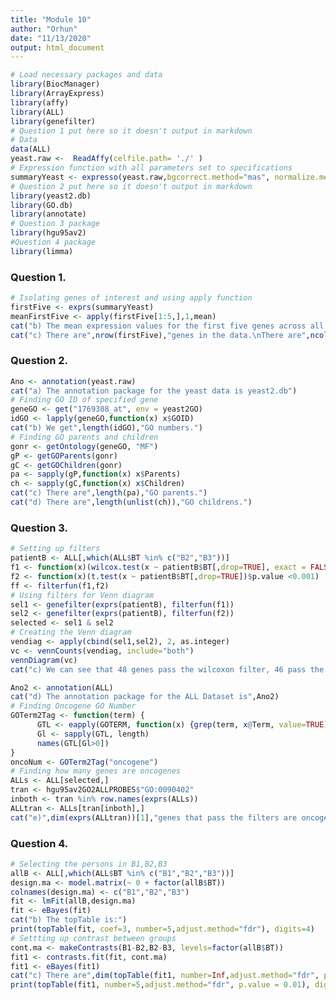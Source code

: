 ---
title: "Module 10"
author: "Orhun"
date: "11/13/2020"
output: html_document
---

```{r Setup, include=FALSE}
# Load necessary packages and data
library(BiocManager)
library(ArrayExpress)
library(affy)
library(ALL)
library(genefilter)
# Question 1 put here so it doesn't output in markdown
# Data
data(ALL) 
yeast.raw <-  ReadAffy(celfile.path= './' )
# Expression function with all parameters set to specifications
summaryYeast <- expresso(yeast.raw,bgcorrect.method="mas", normalize.method="quantiles",pmcorrect.method="pmonly", summary.method="medianpolish")
# Question 2 put here so it doesn't output in markdown
library(yeast2.db)
library(GO.db)
library(annotate)
# Question 3 package
library(hgu95av2)
#Question 4 package
library(limma)
```

### Question 1.
```{r Question 1, echo = FALSE, comment = NULL, warning = FALSE}
# Isolating genes of interest and using apply function
firstFive <- exprs(summaryYeast)
meanFirstFive <- apply(firstFive[1:5,],1,mean) 
cat("b) The mean expression values for the first five genes across all samples is:",meanFirstFive)
cat("c) There are",nrow(firstFive),"genes in the data.\nThere are",ncol(firstFive),"samples in the data.")
```

### Question 2.
```{r Question 2, echo = FALSE, comment = NULL, warning = FALSE}
Ano <- annotation(yeast.raw)
cat("a) The annotation package for the yeast data is yeast2.db")
# Finding GO ID of specified gene
geneGO <- get("1769308_at", env = yeast2GO)
idGO <- lapply(geneGO,function(x) x$GOID)
cat("b) We get",length(idGO),"GO numbers.")
# Finding GO parents and children
gonr <- getOntology(geneGO, "MF")
gP <- getGOParents(gonr)
gC <- getGOChildren(gonr) 
pa <- sapply(gP,function(x) x$Parents)    
ch <- sapply(gC,function(x) x$Children) 
cat("c) There are",length(pa),"GO parents.")
cat("d) There are",length(unlist(ch)),"GO childrens.")
```

### Question 3.
```{r Question 3, echo = FALSE, comment = NULL, warning = FALSE}
# Setting up filters
patientB <- ALL[,which(ALL$BT %in% c("B2","B3"))] 
f1 <- function(x)(wilcox.test(x ~ patientB$BT[,drop=TRUE], exact = FALSE)$p.value <0.001)
f2 <- function(x)(t.test(x ~ patientB$BT[,drop=TRUE])$p.value <0.001)
ff <- filterfun(f1,f2)
# Using filters for Venn diagram
sel1 <- genefilter(exprs(patientB), filterfun(f1))
sel2 <- genefilter(exprs(patientB), filterfun(f2))
selected <- sel1 & sel2
# Creating the Venn diagram
vendiag <- apply(cbind(sel1,sel2), 2, as.integer)
vc <- vennCounts(vendiag, include="both")      
vennDiagram(vc)
cat("c) We can see that 48 genes pass the wilcoxon filter, 46 pass the t-test filter and 297 genes pass both filters.")

Ano2 <- annotation(ALL)
cat("d) The annotation package for the ALL Dataset is",Ano2)
# Finding Oncogene GO Number
GOTerm2Tag <- function(term) {
      GTL <- eapply(GOTERM, function(x) {grep(term, x@Term, value=TRUE)})
      Gl <- sapply(GTL, length)
      names(GTL[Gl>0])
}
oncoNum <- GOTerm2Tag("oncogene")
# Finding how many genes are oncogenes
ALLs <- ALL[selected,]
tran <- hgu95av2GO2ALLPROBES$"GO:0090402"
inboth <- tran %in% row.names(exprs(ALLs))
ALLtran <- ALLs[tran[inboth],]
cat("e)",dim(exprs(ALLtran))[1],"genes that pass the filters are oncogenes.")
```

### Question 4.
```{r Question 4, echo = FALSE, comment = NULL, warning = FALSE}
# Selecting the persons in B1,B2,B3
allB <- ALL[,which(ALL$BT %in% c("B1","B2","B3"))] 
design.ma <- model.matrix(~ 0 + factor(allB$BT))
colnames(design.ma) <- c("B1","B2","B3") 
fit <- lmFit(allB,design.ma) 
fit <- eBayes(fit)
cat("b) The topTable is:")
print(topTable(fit, coef=3, number=5,adjust.method="fdr"), digits=4) 
# Settting up contrast between groups
cont.ma <- makeContrasts(B1-B2,B2-B3, levels=factor(allB$BT))
fit1 <- contrasts.fit(fit, cont.ma)  
fit1 <- eBayes(fit1)
cat("c) There are",dim(topTable(fit1, number=Inf,adjust.method="fdr", p.value = 0.01))[1],"differentially expressed genes.")
print(topTable(fit1, number=5,adjust.method="fdr", p.value = 0.01), digits=4) 
```

